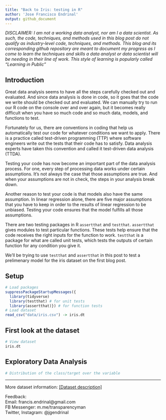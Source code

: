 ```yaml
---
title: "Back to Iris: testing in R"
author: 'Jose Francisco Endrinal'
output: github_document
---
```


*DISCLAIMER: I am not a working data analyst, nor am I a data scientist. As such, the code, techniques, and methods used in this blog post do not qualify as industry-level code, techniques, and methods. This blog and its corresponding github repository are meant to document my progress as I come to learn the techniques and skills a data analyst or data scientist will be needing in their line of work. This style of learning is popularly called "Learning in Public"*  

## Introduction

Great data analysis seems to have all the steps carefully checked out and evaluated. And since data analysis is done in code, so it goes that the code we write should be checked out and evaluated. We can manually try to run our R code on the console over and over again, but it becomes really difficult when you have so much code and so much data, models, and functions to test.  

Fortunately for us, there are conventions in coding that help us automatically test our code for whatever conditions we want to apply. There is a practice called test-driven programming (TTP) where software engineers write out the tests that their code has to satisfy. Data analysis experts have taken this convention and called it test-driven data analysis (TTDA).   

Testing your code has now become an important part of the data analysis process. For one, every step of processing data works under certain assumptions. It's not always the case that those assumptions are true. And when your assumptions are not in check, the steps in your analysis break down.  

Another reason to test your code is that models also have the same assumption. In linear regression alone, there are five major assumptions that you have to keep in order to the results of linear regression to be unbiased. Testing your code ensures that the model fulfills all those assumptions.  

There are two testing packages in R `assertthat` and `testthat`. `assertthat` gives modules to test particular functions. These tests help ensure that the code receives the right inputs for the function to work. `testthat` is a package for what are called unit tests, which tests the outputs of certain function for any condition you give it.  

We'll be trying to use `testthat` and `assertthat` in this post to test a prelimenary model for the iris dataset on the first blog post.  

## Setup

```r
# Load packages
suppressPackageStartupMessages({
  library(tidyverse)
  library(testthat) # for unit tests
  library(assertthat)}) # for function tests
# Load dataset
read_csv("data/iris.csv") -> iris.dt
```

## First look at the dataset

```r
# View dataset
iris.dt
```


## Exploratory Data Analysis

```r
# Distribution of the class/target over the variable

```





***
More dataset information: [[Dataset description]](link to website)  

Feedback:  
Email: francis.endrinal@gmail.com  
FB Messenger: m.me/transparencyman  
Twitter, Instagram: @jgendrinal
